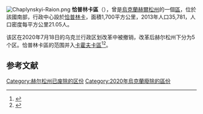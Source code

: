 {{Expand Ukrainian}}
[[Image:Chaplynskyi-Raion.png|thumb]]
'''恰普林卡區'''（{{lang-uk|Чаплинський район}}），曾是[[烏克蘭|烏克蘭]][[赫爾松州|赫爾松州]]的一個[[区_(乌克兰)|區]]，位於該國南部，行政中心設於[[恰普林卡|恰普林卡]]，面積1,700平方公里，2013年人口35,781，人口密度每平方公里21.05人。

该区在2020年7月18日的乌克兰行政区划改革中被撤销，改革后赫尔松州下分为5个区。恰普林卡區的范围并入[[卡霍夫卡區|卡霍夫卡區]]<ref>{{Cite news|title=Про утворення та ліквідацію районів. Постанова Верховної Ради України № 807-ІХ.|url=http://www.golos.com.ua/article/333466|access-date=2020-10-03|date=2020-07-18|website=Голос України|language=uk|archive-date=2021-07-09|archive-url=https://web.archive.org/web/20210709121303/http://www.golos.com.ua/article/333466}}</ref><ref>{{cite web |title=Нові райони: карти + склад |url=https://www.minregion.gov.ua/press/news/novi-rajony-karty-sklad/ |publisher=Міністерство розвитку громад та територій України |language=uk |access-date=2022-06-03 |archive-date=2021-03-02 |archive-url=https://web.archive.org/web/20210302224321/https://www.minregion.gov.ua/press/news/novi-rajony-karty-sklad/ }}</ref>。

== 参考文献 ==
{{Reflist}}

{{Kherson-geo-stub}}

{{DEFAULTSORT:Чаплинський район}}
[[Category:赫尔松州已废除的区份|Category:赫尔松州已废除的区份]]
[[Category:2020年烏克蘭廢除的區份|Category:2020年烏克蘭廢除的區份]]